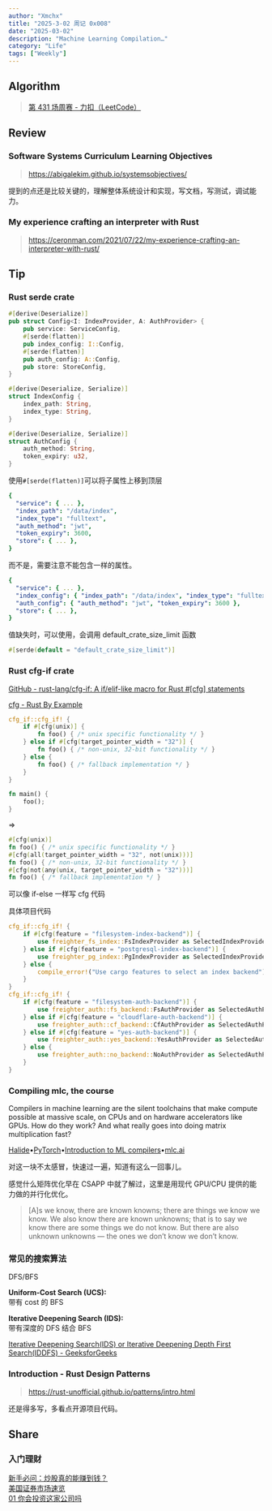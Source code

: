 ```yaml
---
author: "Xmchx"
title: "2025-3-02 周记 0x008"
date: "2025-03-02"
description: "Machine Learning Compilation…"
category: "Life"
tags: ["Weekly"]
---
```


## Algorithm

> [第 431 场周赛 - 力扣（LeetCode）](https://leetcode.cn/contest/weekly-contest-431/)

## Review

### Software Systems Curriculum Learning Objectives

> https://abigalekim.github.io/systemsobjectives/

提到的点还是比较关键的，理解整体系统设计和实现，写文档，写测试，调试能力。

### My experience crafting an interpreter with Rust

> https://ceronman.com/2021/07/22/my-experience-crafting-an-interpreter-with-rust/

## Tip

### Rust serde crate

```rust
#[derive(Deserialize)]
pub struct Config<I: IndexProvider, A: AuthProvider> {
    pub service: ServiceConfig,
    #[serde(flatten)]
    pub index_config: I::Config,
    #[serde(flatten)]
    pub auth_config: A::Config,
    pub store: StoreConfig,
}

#[derive(Deserialize, Serialize)]
struct IndexConfig {
    index_path: String,
    index_type: String,
}

#[derive(Deserialize, Serialize)]
struct AuthConfig {
    auth_method: String,
    token_expiry: u32,
}
```

使用`#[serde(flatten)]`可以将子属性上移到顶层

```yaml
{
  "service": { ... },
  "index_path": "/data/index",
  "index_type": "fulltext",
  "auth_method": "jwt",
  "token_expiry": 3600,
  "store": { ... },
}
```

而不是，需要注意不能包含一样的属性。

```yaml
{
  "service": { ... },
  "index_config": { "index_path": "/data/index", "index_type": "fulltext" },
  "auth_config": { "auth_method": "jwt", "token_expiry": 3600 },
  "store": { ... },
}
```

值缺失时，可以使用，会调用 default_crate_size_limit 函数

```rust
#[serde(default = "default_crate_size_limit")]
```

### Rust cfg-if crate

[GitHub - rust-lang/cfg-if: A if/elif-like macro for Rust #\[cfg\] statements](https://github.com/rust-lang/cfg-if)

[cfg - Rust By Example](https://doc.rust-lang.org/rust-by-example/attribute/cfg.html)

```rust
cfg_if::cfg_if! {
    if #[cfg(unix)] {
        fn foo() { /* unix specific functionality */ }
    } else if #[cfg(target_pointer_width = "32")] {
        fn foo() { /* non-unix, 32-bit functionality */ }
    } else {
        fn foo() { /* fallback implementation */ }
    }
}

fn main() {
    foo();
}
```

=>

```rust
#[cfg(unix)]
fn foo() { /* unix specific functionality */ }
#[cfg(all(target_pointer_width = "32", not(unix)))]
fn foo() { /* non-unix, 32-bit functionality */ }
#[cfg(not(any(unix, target_pointer_width = "32")))]
fn foo() { /* fallback implementation */ }
```

可以像 if-else 一样写 cfg 代码

具体项目代码

```rust
cfg_if::cfg_if! {
    if #[cfg(feature = "filesystem-index-backend")] {
        use freighter_fs_index::FsIndexProvider as SelectedIndexProvider;
    } else if #[cfg(feature = "postgresql-index-backend")] {
        use freighter_pg_index::PgIndexProvider as SelectedIndexProvider;
    } else {
        compile_error!("Use cargo features to select an index backend");
    }
}
cfg_if::cfg_if! {
    if #[cfg(feature = "filesystem-auth-backend")] {
        use freighter_auth::fs_backend::FsAuthProvider as SelectedAuthProvider;
    } else if #[cfg(feature = "cloudflare-auth-backend")] {
        use freighter_auth::cf_backend::CfAuthProvider as SelectedAuthProvider;
    } else if #[cfg(feature = "yes-auth-backend")] {
        use freighter_auth::yes_backend::YesAuthProvider as SelectedAuthProvider;
    } else {
        use freighter_auth::no_backend::NoAuthProvider as SelectedAuthProvider;
    }
}
```

### Compiling **mlc**, the course

Compilers in machine learning are the silent toolchains that make compute possible at massive scale, on CPUs and on hardware accelerators like GPUs. How do they work? And what really goes into doing matrix multiplication fast?

[Halide](https://dl.acm.org/doi/pdf/10.1145/3150211)•[PyTorch](https://arxiv.org/pdf/1912.01703.pdf)•[Introduction to ML compilers](https://huyenchip.com/2021/09/07/a-friendly-introduction-to-machine-learning-compilers-and-optimizers.html)•[mlc.ai](https://mlc.ai/)

对这一块不太感冒，快速过一遍，知道有这么一回事儿。

感觉什么矩阵优化早在 CSAPP 中就了解过，这里是用现代 GPU/CPU 提供的能力做的并行化优化。

> [A]s we know, there are known knowns; there are things we know we know. We also know there are known unknowns; that is to say we know there are some things we do not know. But there are also unknown unknowns — the ones we don’t know we don’t know.

### 常见的搜索算法

DFS/BFS

**Uniform-Cost Search (UCS):**  
带有 cost 的 BFS

**Iterative Deepening Search (IDS):**  
带有深度的 DFS 结合 BFS

[Iterative Deepening Search(IDS) or Iterative Deepening Depth First Search(IDDFS) - GeeksforGeeks](https://www.geeksforgeeks.org/iterative-deepening-searchids-iterative-deepening-depth-first-searchiddfs/)

### Introduction - Rust Design Patterns

> https://rust-unofficial.github.io/patterns/intro.html

还是得多写，多看点开源项目代码。

## Share

### 入门理财

[新手必问：炒股真的能赚到钱？](https://www.futunn.com/learn/detail-beginner-must-ask-stocks-really-make-money-40364-2111650169)  
[美国证券市场速览](https://www.futunn.com/learn/detail-a-quick-overview-of-the-american-securities-market-83955-230554038)  
[01 你会投资这家公司吗](https://www.futunn.com/learn/detail-will-you-invest-in-this-company-54401-220447023)
